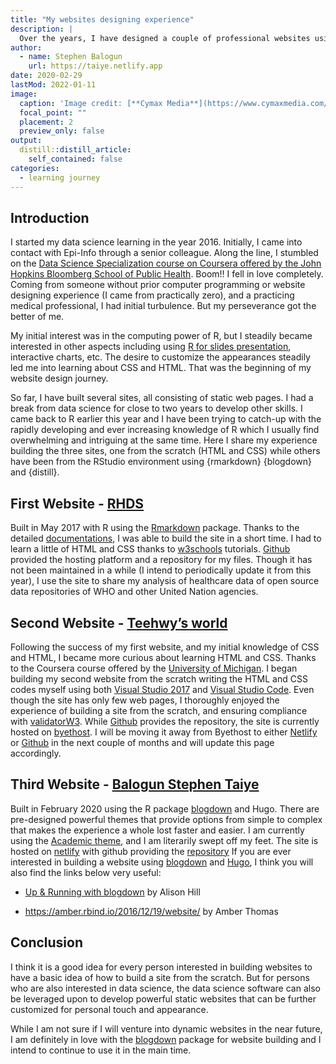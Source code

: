```yaml
---
title: "My websites designing experience"
description: |
  Over the years, I have designed a couple of professional websites using HTML & CSS and R packages. Here, I share a bit about my experiences using the different platforms.
author:
  - name: Stephen Balogun
    url: https://taiye.netlify.app
date: 2020-02-29
lastMod: 2022-01-11
image:
  caption: 'Image credit: [**Cymax Media**](https://www.cymaxmedia.com/web-development-vs-web-design/)'
  focal_point: ""
  placement: 2
  preview_only: false
output:
  distill::distill_article:
    self_contained: false
categories:
  - learning journey
---
```



## Introduction

I started my data science learning in the year 2016. Initially, I came into contact with Epi-Info through a senior colleague. Along the line, I stumbled on the [Data Science Specialization course on Coursera offered by the John Hopkins Bloomberg School of Public Health](https://www.coursera.org/specializations/jhu-data-science). Boom!! I fell in love completely. Coming from someone without prior computer programming or website designing experience (I came from practically zero), and a practicing medical professional, I had initial turbulence. But my perseverance got the better of me.

My initial interest was in the computing power of R, but I steadily became interested in other aspects including using [R for slides presentation](https://rmarkdown.rstudio.com/lesson-11.html), interactive charts, etc. The desire to customize the appearances steadily led me into learning about CSS and HTML. That was the beginning of my website design journey.  

So far, I have built several sites, all consisting of static web pages. I had a break from data science for close to two years to develop other skills. I came back to R earlier this year and I have been trying to catch-up with the rapidly developing and ever increasing knowledge of R which I usually find overwhelming and intriguing at the same time. Here I share my experience building the three sites, one from the scratch (HTML and CSS) while others have been from the RStudio environment using {rmarkdown} {blogdown} and {distill}.  

## First Website - [RHDS](https://r4hds.github.io/)

Built in May 2017 with R using the [Rmarkdown](https://rmarkdown.rstudio.com/) package. Thanks to the detailed [documentations](https://rmarkdown.rstudio.com/articles.html), I was able to build the site in a short time. I had to learn a little of HTML and CSS thanks to [w3schools](https://www.w3schools.com/) tutorials. [Github](https://github.com/) provided the hosting platform and a repository for my files. Though it has not been maintained in a while (I intend to periodically update it from this year), I use the site to share my analysis of healthcare data of open source data repositories of WHO and other United Nation agencies.  


## Second Website - [Teehwy's world](http://balogunst.byethost32.com/index.html#)  

Following the success of my first website, and my initial knowledge of CSS and HTML, I became more curious about learning HTML and CSS. Thanks to the Coursera course offered by the [University of Michigan](https://www.coursera.org/specializations/web-design). I began building my second website from the scratch writing the HTML and CSS codes myself using both [Visual Studio 2017](https://visualstudio.microsoft.com/) and [Visual Studio Code](https://code.visualstudio.com/). Even though the site has only few web pages, I thoroughly enjoyed the experience of building a site from the scratch, and ensuring compliance with [validatorW3](https://validator.w3.org/). While [Github](https://github.com) provides the repository, the site is currently hosted on [byethost](). I will be moving it away from Byethost to either [Netlify](https://netlify.com) or [Github](https://github.com) in the next couple of months and will update this page accordingly.


## Third Website - [Balogun Stephen Taiye](https://taiye.rbind.io/)  


Built in February 2020 using the R package [blogdown](https://bookdown.org/yihui/blogdown) and Hugo.  There are pre-designed powerful themes that provide options from simple to complex that makes the experience a whole lost faster and easier. I am currently using the [Academic theme](https://sourcethemes.com/academic), and I am literarily swept off my feet. The site is hosted on [netlify](https://netlify.com) with github providing the [repository](https://github.com/stbalo2002/website2) If you are ever interested in building a website using [blogdown](https://bookdown.org/yihui/blogdown) and [Hugo](https://gohugo.io/), I think you will also find the links below very useful:  

- [Up & Running with blogdown](https://alison.rbind.io/post/2017-06-12-up-and-running-with-blogdown/) by Alison Hill  

- [https://amber.rbind.io/2016/12/19/website/](https://amber.rbind.io) by Amber Thomas  


## Conclusion

I think it is a good idea for every person interested in building websites to have a basic idea of how to build a site from the scratch. But for persons who are also interested in data science, the data science software can also be leveraged upon to develop powerful static websites that can be further customized for personal touch and appearance.  

While I am not sure if I will venture into dynamic websites in the near future, I am definitely in love with the [blogdown](https://bookdown.org/yihui/blogdown/) package for website building and I intend to continue to use it in the main time.
